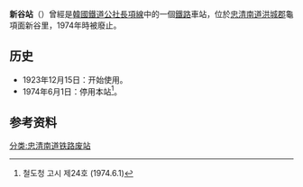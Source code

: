 {{about|位於[[大韓民國|大韓民國]][[忠清南道|忠清南道]]，[[韓國鐵道公社|韓國鐵道公社]]一個已棄用的車站|同名車站|新谷站}}
{{朝鮮半島車站資訊
|公司色 = black
|文字色 = 
|站名 = 新谷站
|圖片 = 
|pxl = 
|圖片說明 =
|前一站 = [[新城站_(忠清南道)|新城]]
|前一站距離 = 
|後一站距離 = 
|後一站 = [[广川站|广川]]
|諺文 = 신곡역
|朝鮮漢字 = 新谷驛
|文觀部式 = Singok-yeok
|馬-賴式 = 
|副站名 = 
|車站編號 = 
|停站路線數 = 
|所屬公司 = [[韩国铁道公社|韩国铁道公社]]
|所屬路線 = [[长项线|长项线]]
|距離 = 
|起點站 = [[天安站|天安]]
|所在地 =[[忠清南道|忠清南道]][[洪城郡|洪城郡]]龜項面新谷里
|車站構造 = 地面车站
|月台配置 = 
|啟用年月日 =1923年12月15日 
|廢站年月日 =1974年6月1日
|上下車人次 = 
|統計年度 = 
|轉車 = 
|備註 = 
|全寬備註 = 
}}

'''新谷站'''（{{kor|諺=신곡역|漢=新谷驛|羅=Singok yeok|f=y}}）曾經是[[韓國鐵道公社|韓國鐵道公社]][[長項線|長項線]]中的一個[[鐵路|鐵路]]車站，位於[[忠清南道|忠清南道]][[洪城郡|洪城郡]]龜項面新谷里，1974年時被廢止。

== 历史 ==
*1923年12月15日：开始使用。
*1974年6月1日：停用本站<ref>철도청 고시 제24호 (1974.6.1)</ref>。

== 参考资料 ==
{{reflist}}

{{长项线}}

[[分类:忠清南道铁路废站|分类:忠清南道铁路废站]]